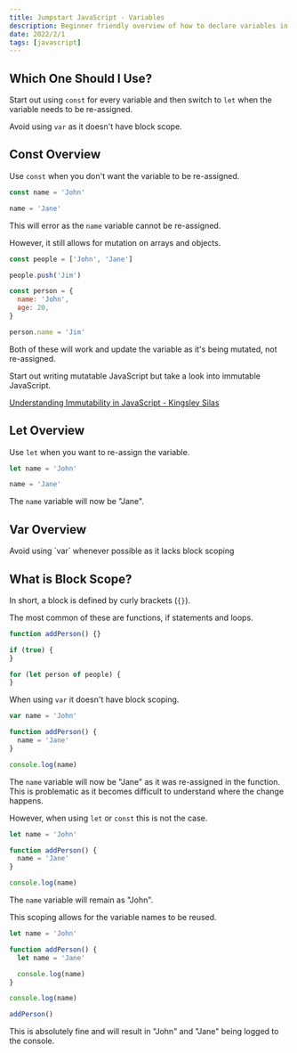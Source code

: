 ```yaml
---
title: Jumpstart JavaScript - Variables
description: Beginner friendly overview of how to declare variables in JavaScript.
date: 2022/2/1
tags: [javascript]
---
```


## Which One Should I Use?

Start out using `const` for every variable and then switch to `let` when the variable needs to be re-assigned.

Avoid using `var` as it doesn't have block scope.

## Const Overview

Use `const` when you don't want the variable to be re-assigned.

```js
const name = 'John'

name = 'Jane'
```

This will error as the `name` variable cannot be re-assigned.

However, it still allows for mutation on arrays and objects.

```js
const people = ['John', 'Jane']

people.push('Jim')
```

```js
const person = {
  name: 'John',
  age: 20,
}

person.name = 'Jim'
```

Both of these will work and update the variable as it's being mutated, not re-assigned.

<Callout>
  Start out writing mutatable JavaScript but take a look into immutable
  JavaScript.
</Callout>

[Understanding Immutability in JavaScript - Kingsley Silas](https://css-tricks.com/understanding-immutability-in-javascript/)

## Let Overview

Use `let` when you want to re-assign the variable.

```js
let name = 'John'

name = 'Jane'
```

The `name` variable will now be "Jane".

## Var Overview

<Callout theme="error">
  Avoid using `var` whenever possible as it lacks block scoping
</Callout>

## What is Block Scope?

In short, a block is defined by curly brackets (`{}`).

The most common of these are functions, if statements and loops.

```js
function addPerson() {}

if (true) {
}

for (let person of people) {
}
```

When using `var` it doesn't have block scoping.

```js
var name = 'John'

function addPerson() {
  name = 'Jane'
}

console.log(name)
```

The `name` variable will now be "Jane" as it was re-assigned in the function. This is problematic as it becomes difficult to understand where the change happens.

However, when using `let` or `const` this is not the case.

```js
let name = 'John'

function addPerson() {
  name = 'Jane'
}

console.log(name)
```

The `name` variable will remain as "John".

This scoping allows for the variable names to be reused.

```js
let name = 'John'

function addPerson() {
  let name = 'Jane'

  console.log(name)
}

console.log(name)

addPerson()
```

This is absolutely fine and will result in "John" and "Jane" being logged to the console.
